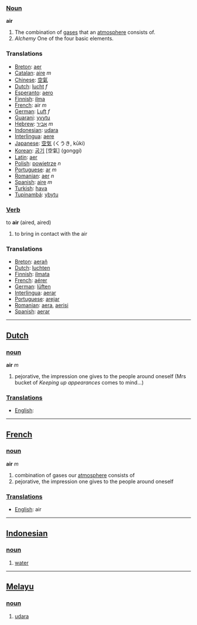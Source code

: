 ===[[Noun]]===
'''air'''

# The combination of [[gas]]es that an [[atmosphere]] consists of.
# ''Alchemy'' One of the four basic elements.

===Translations===
*[[Breton]]: [[aer]]
*[[Catalan]]: [[aire]] ''m''
*[[Chinese]]: [[空氣]] 
*[[Dutch]]: [[lucht]] ''f''
*[[Esperanto]]: [[aero]]
*[[Finnish]]: [[ilma]]
*[[French]]: air ''m''
*[[German]]: [[Luft]] ''f''
*[[Guarani]]: [[yvytu]]
*[[Hebrew]]: [[אביר]] ''m''
*[[Indonesian]]: [[udara]]
*[[Interlingua]]: [[aere]]
*[[Japanese]]: [[空気]] (くうき, kūki)
*[[Korean]]: [[공기]] [空氣] (gonggi)
*[[Latin]]: [[aer]]
*[[Polish]]: [[powietrze]] ''n''
*[[Portuguese]]: [[ar]] ''m''
*[[Romanian]]: [[aer]] ''n''
*[[Spanish]]: [[aire]] ''m''
*[[Turkish]]: [[hava]]
*[[Tupinambá]]: [[ybytu]]

===[[Verb]]===
to '''air''' (aired, aired)

# to bring in contact with the air

===Translations===
*[[Breton]]: [[aerañ]]
*[[Dutch]]: [[luchten]]
*[[Finnish]]: [[ilmata]]
*[[French]]: [[aérer]]
*[[German]]: [[lüften]]
*[[Interlingua]]: [[aerar]]
*[[Portuguese]]: [[arejar]]
*[[Romanian]]: [[aera]], [[aerisi]]
*[[Spanish]]: [[aerar]]

----

==[[Dutch]]==

===[[noun]]===
'''air''' ''m''

# pejorative, the impression one gives to the people around oneself (Mrs bucket of ''Keeping up appearances'' comes to mind...)

===[[Translation]]s===
*[[English]]: [[]]

----

==[[French]]==

===[[noun]]===
'''air''' ''m''

# combination of gases our [[atmosphere]] consists of
# pejorative, the impression one gives to the people around oneself

===[[Translation]]s===
*[[English]]: air

----

==[[Indonesian]]==

===[[noun]]===

#[[water]]

----

==[[Melayu]]==

===[[noun]]===

#[[ms:udara|udara]]